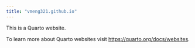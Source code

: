 ```yaml
---
title: "vmeng321.github.io"
---
```


This is a Quarto website.

To learn more about Quarto websites visit <https://quarto.org/docs/websites>.
